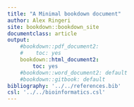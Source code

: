 ```yaml
---
title: "A Minimal bookdown document"
author: Alex Ringeri
site: bookdown::bookdown_site
documentclass: article
output:
    #bookdown::pdf_document2:
    #    toc: yes
    bookdown::html_document2:
        toc: yes
    #bookdown::word_document2: default
    #bookdown::gitbook: default
bibliography: '../../references.bib'
csl: '../../bioinformatics.csl'
---
```

